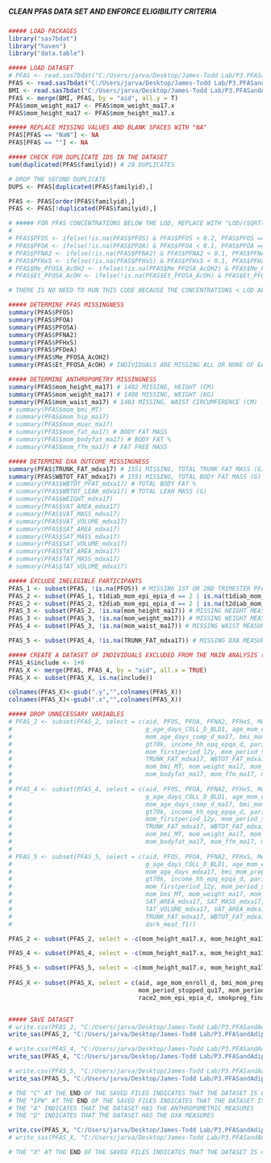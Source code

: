 #####                                                        #####
##### CLEAN PFAS DATA SET AND ENFORCE ELIGIBILITY CRITERIA #####
#####                                                        #####

```r
##### LOAD PACKAGES
library("sas7bdat")
library("haven")
library("data.table")

```

```r
##### LOAD DATASET
# PFAS <- read.sas7bdat("C:/Users/jarva/Desktop/James-Todd Lab/P3.PFASandAdiposity/Data/ja_062922_4.sas7bdat")
PFAS <- read.sas7bdat("C:/Users/jarva/Desktop/James-Todd Lab/P3.PFASandAdiposity/Data/ja_062922_FFQ.sas7bdat")
BMI <- read.sas7bdat("C:/Users/jarva/Desktop/James-Todd Lab/P3.PFASandAdiposity/Data/ja_071022.sas7bdat")
PFAS <- merge(BMI, PFAS, by = "aid", all.y = T)
PFAS$mom_weight_ma17 <- PFAS$mom_weight_ma17.x
PFAS$mom_height_ma17 <- PFAS$mom_height_ma17.x

##### REPLACE MISSING VALUES AND BLANK SPACES WITH "NA"
PFAS[PFAS == "NaN"] <- NA
PFAS[PFAS == ""] <- NA

```

```r
##### CHECK FOR DUPLICATE IDS IN THE DATASET
sum(duplicated(PFAS$familyid)) # 28 DUPLICATES

# DROP THE SECOND DUPLICATE
DUPS <- PFAS[duplicated(PFAS$familyid),]

PFAS <- PFAS[order(PFAS$familyid),]
PFAS <- PFAS[!duplicated(PFAS$familyid),]

```

```r
# ##### FOR PFAS CONCENTRATIONS BELOW THE LOD, REPLACE WITH "LOD/(SQRT(2))"
# 
# PFAS$PFOS <- ifelse(!is.na(PFAS$PFOS) & PFAS$PFOS < 0.2, PFAS$PFOS == (0.2/(sqrt(2))), PFAS$PFOS)
# PFAS$PFOA <- ifelse(!is.na(PFAS$PFOA) & PFAS$PFOA < 0.1, PFAS$PFOA == (0.1/(sqrt(2))), PFAS$PFOA)
# PFAS$PFNA2 <- ifelse(!is.na(PFAS$PFNA2) & PFAS$PFNA2 < 0.1, PFAS$PFNA2 == (0.1/(sqrt(2))), PFAS$PFNA2)
# PFAS$PFHxS <- ifelse(!is.na(PFAS$PFHxS) & PFAS$PFHxS < 0.1, PFAS$PFHxS == (0.1/(sqrt(2))), PFAS$PFHxS)
# PFAS$Me_PFOSA_AcOH2 <- ifelse(!is.na(PFAS$Me_PFOSA_AcOH2) & PFAS$Me_PFOSA_AcOH2 < 0.1, PFAS$Me_PFOSA_AcOH2 == (0.1/(sqrt(2))), PFAS$Me_PFOSA_AcOH2)
# PFAS$Et_PFOSA_AcOH <- ifelse(!is.na(PFAS$Et_PFOSA_AcOH) & PFAS$Et_PFOSA_AcOH < 0.1, PFAS$Et_PFOSA_AcOH == (0.1/(sqrt(2))), PFAS$Et_PFOSA_AcOH)

# THERE IS NO NEED TO RUN THIS CODE BECAUSE THE CONCENTRATIONS < LOD ALREADY EQUAL LOD/SQRT(2)

```

```r
##### DETERMINE PFAS MISSINGNESS
summary(PFAS$PFOS)
summary(PFAS$PFOA)
summary(PFAS$PFOSA)
summary(PFAS$PFNA2)
summary(PFAS$PFHxS)
summary(PFAS$PFDeA)
summary(PFAS$Me_PFOSA_AcOH2)
summary(PFAS$Et_PFOSA_AcOH) # INDIVIDUALS ARE MISSING ALL OR NONE OF EACH PFAS (N = 473)

##### DETERMINE ANTHROPOMETRY MISSINGNESS
summary(PFAS$mom_height_ma17) # 1402 MISSING, HEIGHT (CM)
summary(PFAS$mom_weight_ma17) # 1408 MISSING, WEIGHT (KG)
summary(PFAS$mom_waist_ma17) # 1403 MISSING, WAIST CIRCUMFERENCE (CM)
# summary(PFAS$mom_bmi_MT) 
# summary(PFAS$mom_hip_ma17) 
# summary(PFAS$mom_muac_ma17) 
# summary(PFAS$mom_fat_ma17) # BODY FAT MASS
# summary(PFAS$mom_bodyfat_ma17) # BODY FAT %
# summary(PFAS$mom_ffm_ma17) # FAT FREE MASS

##### DETERMINE DXA OUTCOME MISSINGNESS
summary(PFAS$TRUNK_FAT_mdxa17) # 1551 MISSING, TOTAL TRUNK FAT MASS (G)
summary(PFAS$WBTOT_FAT_mdxa17) # 1551 MISSING, TOTAL BODY FAT MASS (G)
# summary(PFAS$WBTOT_PFAT_mdxa17) # TOTAL BODY FAT %
# summary(PFAS$WBTOT_LEAN_mdxa17) # TOTAL LEAN MASS (G)
# summary(PFAS$WEIGHT_mdxa17)
# summary(PFAS$VAT_AREA_mdxa17)
# summary(PFAS$VAT_MASS_mdxa17)
# summary(PFAS$VAT_VOLUME_mdxa17)
# summary(PFAS$SAT_AREA_mdxa17)
# summary(PFAS$SAT_MASS_mdxa17)
# summary(PFAS$SAT_VOLUME_mdxa17)
# summary(PFAS$TAT_AREA_mdxa17)
# summary(PFAS$TAT_MASS_mdxa17)
# summary(PFAS$TAT_VOLUME_mdxa17) 

```

```r
##### EXCLUDE INELEGIBLE PARTICIPANTS
PFAS_1 <- subset(PFAS, !is.na(PFOS)) # MISSING 1ST OR 2ND TRIMESTER PFAS DATA (I.E., 22 WEEKS GESTATION)
PFAS_2 <- subset(PFAS_1, t1diab_mom_epi_epia_d == 2 | is.na(t1diab_mom_epi_epia_d)) # HISTORY OF T1 DIABETES
PFAS_2 <- subset(PFAS_2, t2diab_mom_epi_epia_d == 2 | is.na(t2diab_mom_epi_epia_d)) # HISTORY OF T2 DIABETES
PFAS_3 <- subset(PFAS_2, !is.na(mom_height_ma17)) # MISSING HEIGHT MEASUREMENT
PFAS_3 <- subset(PFAS_3, !is.na(mom_weight_ma17)) # MISSING WEIGHT MEASUREMENT 
PFAS_4 <- subset(PFAS_3, !is.na(mom_waist_ma17)) # MISSING WAIST MEASUREMENT  

PFAS_5 <- subset(PFAS_4, !is.na(TRUNK_FAT_mdxa17)) # MISSING DXA MEASURES 

```

```r
##### CREATE A DATASET OF INDIVIDUALS EXCLUDED FROM THE MAIN ANALYSIS (I.E., "PFAS_X")
PFAS_4$include <- 1+0
PFAS_X <- merge(PFAS, PFAS_4, by = "aid", all.x = TRUE)
PFAS_X <- subset(PFAS_X, is.na(include))

colnames(PFAS_X)<-gsub(".y","",colnames(PFAS_X))
colnames(PFAS_X)<-gsub(".x","",colnames(PFAS_X))

```

```r
##### DROP UNNECESSARY VARIABLES
# PFAS_2 <- subset(PFAS_2, select = c(aid, PFOS, PFOA, PFNA2, PFHxS, Me_PFOSA_AcOH2, Et_PFOSA_AcOH,
#                                     g_age_days_COLL_D_BLD1, age_mom_enroll_d, age_days_comp_d_ma17, age_days_mdxa17, 
#                                     mom_age_days_comp_d_ma17, bmi_mom_prepreg_d, race2_mom_epi_epia_d, coll_grad, 
#                                     gt70k, income_hh_epq_epqa_d, parity_d, smokpreg_final_d, married_cohab, 
#                                     mom_firstperiod_12y, mom_period_stopped_qu17, mom_period_ystopped_age_qu17, 
#                                     TRUNK_FAT_mdxa17, WBTOT_FAT_mdxa17, WBTOT_PFAT_mdxa17, WBTOT_LEAN_mdxa17,
#                                     mom_bmi_MT, mom_weight_ma17, mom_height_ma17, mom_waist_ma17, mom_hip_ma17, mom_muac_ma17, 
#                                     mom_bodyfat_ma17, mom_ffm_ma17, mom_fat_ma17, fish_d_f1, dark_meat_f1))
# 
# PFAS_4 <- subset(PFAS_4, select = c(aid, PFOS, PFOA, PFNA2, PFHxS, Me_PFOSA_AcOH2, Et_PFOSA_AcOH,
#                                     g_age_days_COLL_D_BLD1, age_mom_enroll_d, age_days_comp_d_ma17, age_days_mdxa17, 
#                                     mom_age_days_comp_d_ma17, bmi_mom_prepreg_d, race2_mom_epi_epia_d, coll_grad, 
#                                     gt70k, income_hh_epq_epqa_d, parity_d, smokpreg_final_d, married_cohab, 
#                                     mom_firstperiod_12y, mom_period_stopped_qu17, mom_period_ystopped_age_qu17, 
#                                     TRUNK_FAT_mdxa17, WBTOT_FAT_mdxa17, WBTOT_PFAT_mdxa17, WBTOT_LEAN_mdxa17,
#                                     mom_bmi_MT, mom_weight_ma17, mom_height_ma17, mom_waist_ma17, mom_hip_ma17, mom_muac_ma17, 
#                                     mom_bodyfat_ma17, mom_ffm_ma17, mom_fat_ma17, fish_d_f1, dark_meat_f1))
# 
# PFAS_5 <- subset(PFAS_5, select = c(aid, PFOS, PFOA, PFNA2, PFHxS, Me_PFOSA_AcOH2, Et_PFOSA_AcOH,
#                                     g_age_days_COLL_D_BLD1, age_mom_enroll_d, age_days_comp_d_ma17, age_days_mdxa17, 
#                                     mom_age_days_mdxa17, bmi_mom_prepreg_d, race2_mom_epi_epia_d, coll_grad, 
#                                     gt70k, income_hh_epq_epqa_d, parity_d, smokpreg_final_d, married_cohab, 
#                                     mom_firstperiod_12y, mom_period_stopped_qu17, mom_period_ystopped_age_qu17, 
#                                     mom_bmi_MT, mom_weight_ma17, mom_height_ma17, mom_waist_ma17, mom_hip_ma17, mom_muac_ma17,
#                                     SAT_AREA_mdxa17, SAT_MASS_mdxa17, SAT_VOLUME_mdxa17, TAT_AREA_mdxa17, TAT_MASS_mdxa17,
#                                     TAT_VOLUME_mdxa17, VAT_AREA_mdxa17, VAT_MASS_mdxa17, VAT_VOLUME_mdxa17, WEIGHT_mdxa17,
#                                     TRUNK_FAT_mdxa17, WBTOT_FAT_mdxa17, WBTOT_PFAT_mdxa17, WBTOT_LEAN_mdxa17, fish_d_f1, 
#                                     dark_meat_f1))

PFAS_2 <- subset(PFAS_2, select = -c(mom_height_ma17.x, mom_height_ma17.y, mom_weight_ma17.x, mom_weight_ma17.y))

PFAS_4 <- subset(PFAS_4, select = -c(mom_height_ma17.x, mom_height_ma17.y, mom_weight_ma17.x, mom_weight_ma17.y))

PFAS_5 <- subset(PFAS_5, select = -c(mom_height_ma17.x, mom_height_ma17.y, mom_weight_ma17.x, mom_weight_ma17.y))
 
PFAS_X <- subset(PFAS_X, select = c(aid, age_mom_enroll_d, bmi_mom_prepreg_d, coll_grad, gt70k, mom_firstperiod_1,
                                    mom_period_stopped_qu17, mom_periodstopped_age_qu17, married_cohab, pari_d,
                                    race2_mom_epi_epia_d, smokpreg_final_d, fish_d_f1, dark_meat_f1, mod_pre_d, vig_pre_d))


##### SAVE DATASET
# write.csv(PFAS_2, "C:/Users/jarva/Desktop/James-Todd Lab/P3.PFASandAdiposity/Data/PFAS_IPW_C.csv", row.names = T)
write_sas(PFAS_2, "C:/Users/jarva/Desktop/James-Todd Lab/P3.PFASandAdiposity/Data/PFAS_IPW_C.sas7bdat")

# write.csv(PFAS_4, "C:/Users/jarva/Desktop/James-Todd Lab/P3.PFASandAdiposity/Data/PFAS_A_C.csv", row.names = T)
write_sas(PFAS_4, "C:/Users/jarva/Desktop/James-Todd Lab/P3.PFASandAdiposity/Data/PFAS_A_C.sas7bdat")

# write.csv(PFAS_5, "C:/Users/jarva/Desktop/James-Todd Lab/P3.PFASandAdiposity/Data/PFAS_D_C.csv", row.names = T)
write_sas(PFAS_5, "C:/Users/jarva/Desktop/James-Todd Lab/P3.PFASandAdiposity/Data/PFAS_D_C.sas7bdat")

# THE "C" AT THE END OF THE SAVED FILES INDICATES THAT THE DATASET IS CLEAN
# THE "IPW" AT THE END OF THE SAVED FILES INDICATES THAT THE DATASET IS USED FOR IPCW
# THE "A" INDICATES THAT THE DATASET HAS THE ANTHROPOMETRIC MEASURES
# THE "D" INDICATES THAT THE DATASET HAS THE DXA MEASURES

write.csv(PFAS_X, "C:/Users/jarva/Desktop/James-Todd Lab/P3.PFASandAdiposity/Data/PFAS_X.csv", row.names = T)
# write_sas(PFAS_X, "C:/Users/jarva/Desktop/James-Todd Lab/P3.PFASandAdiposity/Data/PFAS_X.sas7bdat")

# THE "X" AT THE END OF THE SAVED FILES INDICATES THAT THE DATASET IS COMPOSED OF EXCLUDED INDIVIDUALS

```
